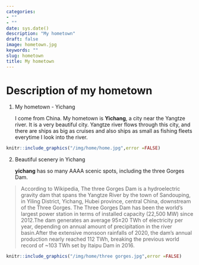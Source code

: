 ```yaml
---
categories:
- ""
- ""
date: sys.date()
description: "My hometown"
draft: false
image: hometown.jpg
keywords: ""
slug: hometown
title: My hometown
---
```


#  Description of my hometown

1.  My hometown - Yichang

    I come from China. My hometown is **Yichang**, a city near the Yangtze river. It is a very beautiful city. Yangtze river flows through this city, and there are ships as big as cruises and also ships as small as fishing fleets everytime I look into the river.

```r
knitr::include_graphics("/img/home/home.jpg",error =FALSE)
```

2. Beautiful scenery in Yichang

    **yichang** has so many AAAA scenic spots, including the three Gorges Dam.
    
> According to Wikipedia, The three Gorges Dam is a hydroelectric gravity dam that spans the Yangtze River by the town of Sandouping, in Yiling District, Yichang, Hubei province, central China, downstream of the Three Gorges. The Three Gorges Dam has been the world's largest power station in terms of installed capacity (22,500 MW) since 2012.The dam generates an average 95±20 TWh of electricity per year, depending on annual amount of precipitation in the river basin.After the extensive monsoon rainfalls of 2020, the dam's annual production nearly reached 112 TWh, breaking the previous world record of ~103 TWh set by Itaipu Dam in 2016.


```r
knitr::include_graphics("/img/home/three gorges.jpg",error =FALSE)
```







